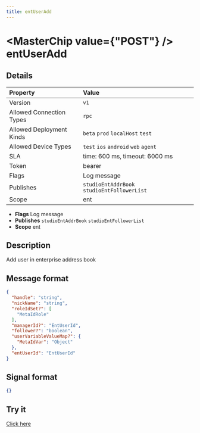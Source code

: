 ```yaml
---
title: entUserAdd
---
```



# <MasterChip value={"POST"} /> entUserAdd

## Details

| Property | Value | 
| :--- | :--- | 
| Version | `v1` |
| Allowed Connection Types | `rpc`  |
| Allowed Deployment Kinds | `beta` `prod` `localHost` `test`  |
| Allowed Device Types | `test` `ios` `android` `web` `agent`  |
| SLA | time: 600 ms, timeout: 6000 ms |
| Token | bearer |
| Flags | Log message |
| Publishes | `studioEntAddrBook` `studioEntFollowerList`  |
| Scope | ent |


- **Flags** Log message
- **Publishes** `studioEntAddrBook` `studioEntFollowerList` 
- **Scope** ent


## Description

Add user in enterprise address book

## Message format

```json
{
  "handle": "string",
  "nickName": "string",
  "roleIdSet?": [
    "MetaIdRole"
  ],
  "managerId?": "EntUserId",
  "follower?": "boolean",
  "userVariableValueMap?": {
    "MetaIdVar": "Object"
  },
  "entUserId": "EntUserId"
}
```

## Signal format

```json
{}
```

## Try it

[Click here](https://web.neome.ai/api?path=studio_studioMain_entUserAdd)

